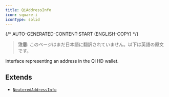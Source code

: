 ```yaml
---
title: QiAddressInfo
icon: square-i
iconType: solid
---
```


{/* AUTO-GENERATED-CONTENT:START (ENGLISH-COPY) */}

> **注意**: このページはまだ日本語に翻訳されていません。以下は英語の原文です。

Interface representing an address in the Qi HD wallet.

## Extends

- [`NeuteredAddressInfo`](/jp/sdk/content/interfaces/NeuteredAddressInfo)
